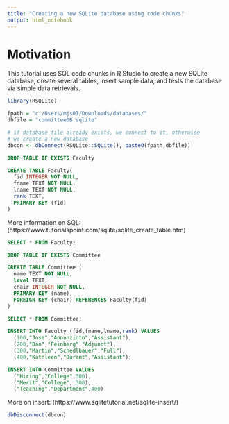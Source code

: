 ```yaml
---
title: "Creating a new SQLite database using code chunks"
output: html_notebook
---
```


# Motivation

This tutorial uses SQL code chunks in R Studio to create a new
SQLite database, create several tables, insert sample data, 
and tests the database via simple data retrievals.

```r
library(RSQLite)

fpath = "c:/Users/mjs01/Downloads/databases/"
dbfile = "committeeDB.sqlite"

# if database file already exists, we connect to it, otherwise
# we create a new database
dbcon <- dbConnect(RSQLite::SQLite(), paste0(fpath,dbfile))
```

```sql
DROP TABLE IF EXISTS Faculty
```


```sql
CREATE TABLE Faculty(
  fid INTEGER NOT NULL,
  fname TEXT NOT NULL,
  lname TEXT NOT NULL,
  rank TEXT,
  PRIMARY KEY (fid)
)
```

More information on SQL: (https://www.tutorialspoint.com/sqlite/sqlite_create_table.htm)

```sql
SELECT * FROM Faculty;
```

```sql
DROP TABLE IF EXISTS Committee
```

```sql
CREATE TABLE Committee (
  name TEXT NOT NULL,
  level TEXT,
  chair INTEGER NOT NULL,
  PRIMARY KEY (name),
  FOREIGN KEY (chair) REFERENCES Faculty(fid)
)
```

```sql
SELECT * FROM Committee;
```

```sql
INSERT INTO Faculty (fid,fname,lname,rank) VALUES 
  (100,"Jose","Annunzioto","Assistant"),
  (200,"Dan","Feinberg","Adjunct"),
  (300,"Martin","Schedlbauer","Full"),
  (400,"Kathleen","Durant","Assistant");
```

```sql
INSERT INTO Committee VALUES 
  ("Hiring","College",300),
  ("Merit","College", 300),
  ("Teaching","Department",400)
```


More on insert: (https://www.sqlitetutorial.net/sqlite-insert/)

```r
dbDisconnect(dbcon)
```

